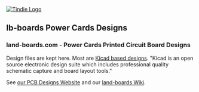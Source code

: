 <a href="https://www.tindie.com/stores/land_boards/" >
<img src="http://land-boards.com/tindie/tindie-larges-v2.pngg" alt="Tindie Logo">
</img></a>

== lb-boards Power Cards Designs ==

=== land-boards.com - Power Cards Printed Circuit Board Designs ===

Design files are kept here. Most are [http://www.kicad-pcb.org/display/KICAD/KiCad+EDA+Software+Suite/ Kicad based designs].
"Kicad is an open source electronic design suite which includes professional quality schematic capture and board layout tools."

See [http://land-boards.com/content/ our PCB Designs Website] and our [http://land-boards.com/blwiki/ land-boards Wiki].

